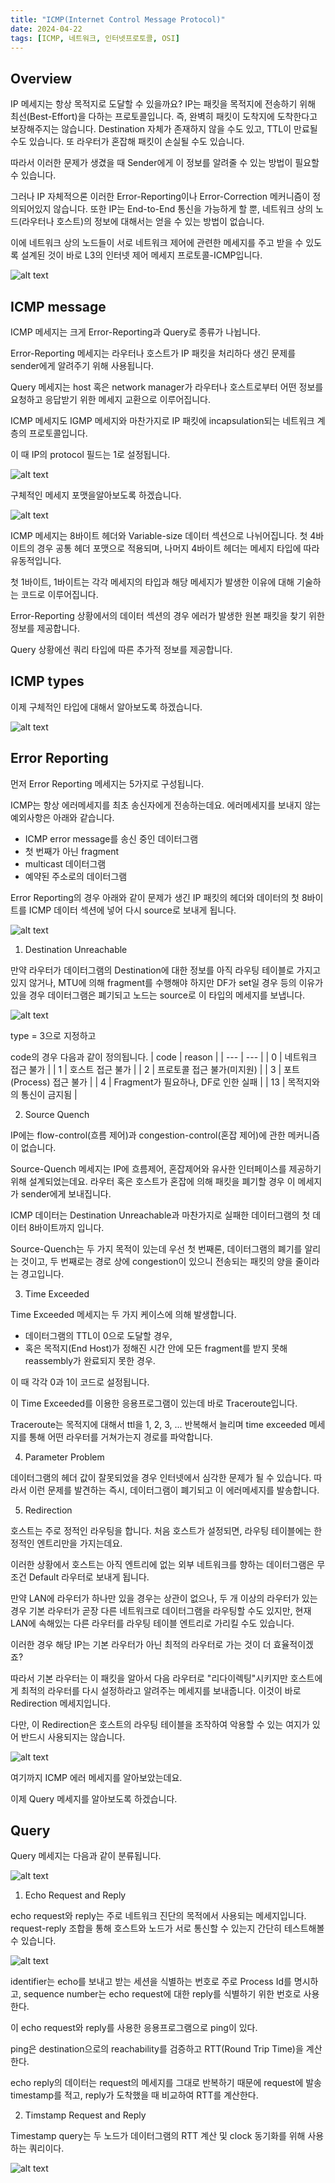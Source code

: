 ```yaml
---
title: "ICMP(Internet Control Message Protocol)"
date: 2024-04-22
tags: [ICMP, 네트워크, 인터넷프로토콜, OSI]
---
```


## Overview

IP 메세지는 항상 목적지로 도달할 수 있을까요?
IP는 패킷을 목적지에 전송하기 위해 최선(Best-Effort)을 다하는 프로토콜입니다.
즉, 완벽히 패킷이 도착지에 도착한다고 보장해주지는 않습니다. Destination 자체가 존재하지 않을 수도 있고, TTL이 만료될 수도 있습니다. 또 라우터가 혼잡해 패킷이 손실될 수도 있습니다.

따라서 이러한 문제가 생겼을 때 Sender에게 이 정보를 알려줄 수 있는 방법이 필요할 수 있습니다.

그러나 IP 자체적으론 이러한 Error-Reporting이나 Error-Correction 메커니즘이 정의되어있지 않습니다.
또한 IP는 End-to-End 통신을 가능하게 할 뿐, 네트워크 상의 노드(라우터나 호스트)의 정보에 대해서는 얻을 수 있는 방법이 없습니다.

이에 네트워크 상의 노드들이 서로 네트워크 제어에 관련한 메세지를 주고 받을 수 있도록 설계된 것이 바로 L3의 인터넷 제어 메세지 프로토콜-ICMP입니다.

![alt text](/blog/icmp_protocol/image.png)

## ICMP message

ICMP 메세지는 크게 Error-Reporting과 Query로 종류가 나뉩니다.

Error-Reporting 메세지는 라우터나 호스트가 IP 패킷을 처리하다 생긴 문제를 sender에게 알려주기 위해 사용됩니다.

Query 메세지는 host 혹은 network manager가 라우터나 호스트로부터 어떤 정보를 요청하고 응답받기 위한 메세지 교환으로 이루어집니다.

ICMP 메세지도 IGMP 메세지와 마찬가지로 IP 패킷에 incapsulation되는 네트워크 계층의 프로토콜입니다.

이 때 IP의 protocol 필드는 1로 설정됩니다.

![alt text](/blog/icmp_protocol/image-1.png)

구체적인 메세지 포맷을알아보도록 하겠습니다.

![alt text](/blog/icmp_protocol/image-2.png)

ICMP 메세지는 8바이트 헤더와 Variable-size 데이터 섹션으로 나뉘어집니다.
첫 4바이트의 경우 공통 헤더 포맷으로 적용되며, 나머지 4바이트 헤더는 메세지 타입에 따라 유동적입니다.

첫 1바이트, 1바이트는 각각 메세지의 타입과 해당 메세지가 발생한 이유에 대해 기술하는 코드로 이루어집니다.

Error-Reporting 상황에서의 데이터 섹션의 경우 에러가 발생한 원본 패킷을 찾기 위한 정보를 제공합니다.

Query 상황에선 쿼리 타입에 따른 추가적 정보를 제공합니다.

## ICMP types

이제 구체적인 타입에 대해서 알아보도록 하겠습니다.

![alt text](/blog/icmp_protocol/image-3.png)

## Error Reporting

먼저 Error Reporting 메세지는 5가지로 구성됩니다.

ICMP는 항상 에러메세지를 최초 송신자에게 전송하는데요.
에러메세지를 보내지 않는 예외사항은 아래와 같습니다.

- ICMP error message를 송신 중인 데이터그램
- 첫 번째가 아닌 fragment
- multicast 데이터그램
- 예약된 주소로의 데이터그램

Error Reporting의 경우 아래와 같이 문제가 생긴 IP 패킷의 헤더와 데이터의 첫 8바이트를 ICMP 데이터 섹션에 넣어 다시 source로 보내게 됩니다.

![alt text](/blog/icmp_protocol/image-4.png)

1. Destination Unreachable

만약 라우터가 데이터그램의 Destination에 대한 정보를 아직 라우팅 테이블로 가지고 있지 않거나, MTU에 의해 fragment를 수행해야 하지만 DF가 set일 경우 등의 이유가 있을 경우 데이터그램은 폐기되고 노드는 source로 이 타입의 메세지를 보냅니다.

![alt text](/blog/icmp_protocol/image-5.png)

type = 3으로 지정하고

code의 경우 다음과 같이 정의됩니다.
| code | reason |
| ---  | --- |
| 0 | 네트워크 접근 불가 |
| 1 | 호스트 접근 불가 |
| 2 | 프로토콜 접근 불가(미지원) |
| 3 | 포트(Process) 접근 불가 |
| 4 | Fragment가 필요하나, DF로 인한 실패 |
| 13 | 목적지와의 통신이 금지됨 |

2. Source Quench

IP에는 flow-control(흐름 제어)과 congestion-control(혼잡 제어)에 관한 메커니즘이 없습니다.

Source-Quench 메세지는 IP에 흐름제어, 혼잡제어와 유사한 인터페이스를 제공하기 위해 설계되었는데요. 라우터 혹은 호스트가 혼잡에 의해 패킷을 폐기할 경우 이 메세지가 sender에게 보내집니다.

ICMP 데이터는 Destination Unreachable과 마찬가지로 실패한 데이터그램의 첫 데이터 8바이트까지 입니다.

Source-Quench는 두 가지 목적이 있는데 우선 첫 번째론, 데이터그램의 폐기를 알리는 것이고, 두 번째로는 경로 상에 congestion이 있으니 전송되는 패킷의 양을 줄이라는 경고입니다.

3. Time Exceeded

Time Exceeded 메세지는 두 가지 케이스에 의해 발생합니다.

- 데이터그램의 TTL이 0으로 도달할 경우,
- 혹은 목적지(End Host)가 정해진 시간 안에 모든 fragment를 받지 못해 reassembly가 완료되지 못한 경우.

이 때 각각 0과 1이 코드로 설정됩니다.

이 Time Exceeded를 이용한 응용프로그램이 있는데 바로 Traceroute입니다.

Traceroute는 목적지에 대해서 ttl을 1, 2, 3, ... 반복해서 늘리며 time exceeded 메세지를 통해 어떤 라우터를 거쳐가는지 경로를 파악합니다.

4. Parameter Problem

데이터그램의 헤더 값이 잘못되었을 경우 인터넷에서 심각한 문제가 될 수 있습니다.
따라서 이런 문제를 발견하는 즉시, 데이터그램이 폐기되고 이 에러메세지를 발송합니다.

5. Redirection

호스트는 주로 정적인 라우팅을 합니다. 처음 호스트가 설정되면, 라우팅 테이블에는 한정적인 엔트리만을 가지는데요.

이러한 상황에서 호스트는 아직 엔트리에 없는 외부 네트워크를 향하는 데이터그램은 무조건 Default 라우터로 보내게 됩니다.

만약 LAN에 라우터가 하나만 있을 경우는 상관이 없으나, 두 개 이상의 라우터가 있는 경우 기본 라우터가 곧장 다른 네트워크로 데이터그램을 라우팅할 수도 있지만, 현재 LAN에 속해있는 다른 라우터를 라우팅 테이블 엔트리로 가리킬 수도 있습니다.

이러한 경우 해당 IP는 기본 라우터가 아닌 최적의 라우터로 가는 것이 더 효율적이겠죠?

따라서 기본 라우터는 이 패킷을 알아서 다음 라우터로 "리다이렉팅"시키지만 호스트에게 최적의 라우터를 다시 설정하라고 알려주는 메세지를 보내줍니다.
이것이 바로 Redirection 메세지입니다.

다만, 이 Redirection은 호스트의 라우팅 테이블을 조작하여 악용할 수 있는 여지가 있어 반드시 사용되지는 않습니다.

![alt text](/blog/icmp_protocol/image-6.png)

여기까지 ICMP 에러 메세지를 알아보았는데요.

이제 Query 메세지를 알아보도록 하겠습니다.

## Query

Query 메세지는 다음과 같이 분류됩니다.

![alt text](/blog/icmp_protocol/image-7.png)

1. Echo Request and Reply

echo request와 reply는 주로 네트워크 진단의 목적에서 사용되는 메세지입니다.
request-reply 조합을 통해 호스트와 노드가 서로 통신할 수 있는지 간단히 테스트해볼 수 있습니다.

![alt text](/blog/icmp_protocol/image-8.png)

identifier는 echo를 보내고 받는 세션을 식별하는 번호로 주로 Process Id를 명시하고, sequence number는 echo request에 대한 reply를 식별하기 위한 번호로 사용한다.

이 echo request와 reply를 사용한 응용프로그램으로 ping이 있다.

ping은 destination으로의 reachability를 검증하고 RTT(Round Trip Time)을 계산한다.

echo reply의 데이터는 request의 메세지를 그대로 반복하기 때문에 request에 발송 timestamp를 적고, reply가 도착했을 때 비교하여 RTT를 계산한다.

2. Timstamp Request and Reply

Timestamp query는 두 노드가 데이터그램의 RTT 계산 및 clock 동기화를 위해 사용하는 쿼리이다.

![alt text](/blog/icmp_protocol/image-9.png)